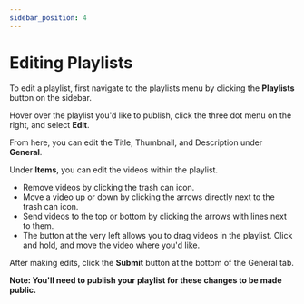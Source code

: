---
sidebar_position: 4
---

# Editing Playlists

To edit a playlist, first navigate to the playlists menu by clicking the **Playlists** button on the sidebar.

Hover over the playlist you'd like to publish, click the three dot menu on the right, and select **Edit**.

From here, you can edit the Title, Thumbnail, and Description under **General**.

Under **Items**, you can edit the videos within the playlist.

- Remove videos by clicking the trash can icon.
- Move a video up or down by clicking the arrows directly next to the trash can icon.
- Send videos to the top or bottom by clicking the arrows with lines next to them.
- The button at the very left allows you to drag videos in the playlist. Click and hold, and move the video where you'd like.

After making edits, click the **Submit** button at the bottom of the General tab.

**Note: You'll need to publish your playlist for these changes to be made public.**